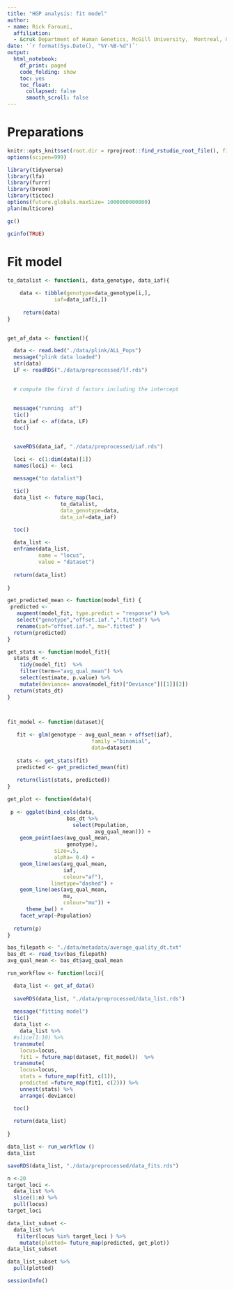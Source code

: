 ```yaml
---
title: "HGP analysis: fit model"
author: 
- name: Rick Farouni, 
  affiliation:
  - &cruk Department of Human Genetics, McGill University,  Montreal, Canada
date: '`r format(Sys.Date(), "%Y-%B-%d")`'
output:
  html_notebook:
    df_print: paged
    code_folding: show
    toc: yes
    toc_float: 
      collapsed: false
      smooth_scroll: false
---
```


# Preparations

```r
knitr::opts_knit$set(root.dir = rprojroot::find_rstudio_root_file(), fig.width=16)
options(scipen=999)
```

```r
library(tidyverse)
library(lfa)
library(furrr)
library(broom)
library(tictoc)
options(future.globals.maxSize= 1000000000000)
plan(multicore)
```

```r
gc()
```

```r
gcinfo(TRUE) 
```



#  Fit model



```r

to_datalist <- function(i, data_genotype, data_iaf){
  
    data <- tibble(genotype=data_genotype[i,],
               iaf=data_iaf[i,])
               
     return(data)       
}

  
get_af_data <- function(){

  data <- read.bed("./data/plink/ALL_Pops")
  message("plink data loaded")
  str(data)
  LF <- readRDS("./data/preprocessed/lf.rds")
  

  # compute the first d factors including the intercept
  
  
  message("running  af")
  tic()
  data_iaf <- af(data, LF)
  toc()


  saveRDS(data_iaf, "./data/preprocessed/iaf.rds")

  loci <- c(1:dim(data)[1])
  names(loci) <- loci
  
  message("to datalist")

  tic()
  data_list <- future_map(loci, 
                 to_datalist,
                 data_genotype=data,
                 data_iaf=data_iaf) 

  toc()
  
  data_list <- 
  enframe(data_list,
          name = "locus", 
          value = "dataset")
  
  return(data_list)
  
}

get_predicted_mean <- function(model_fit) {
 predicted <- 
   augment(model_fit, type.predict = "response") %>%
   select("genotype","offset.iaf.",".fitted") %>%
   rename(iaf="offset.iaf.", mu=".fitted" )
  return(predicted)
}

get_stats <- function(model_fit){
  stats_dt <- 
    tidy(model_fit)  %>%
    filter(term=="avg_qual_mean") %>%
    select(estimate, p.value) %>%
    mutate(deviance= anova(model_fit)["Deviance"][[1]][2])
  return(stats_dt)
}



fit_model <- function(dataset){
  
   fit <- glm(genotype ~ avg_qual_mean + offset(iaf),
                           family ="binomial",
                           data=dataset)
   
   stats <- get_stats(fit)
   predicted <- get_predicted_mean(fit)
   
   return(list(stats, predicted))
}

get_plot <- function(data){
  
 p <- ggplot(bind_cols(data, 
                   bas_dt %>% 
                     select(Population,
                            avg_qual_mean))) +
    geom_point(aes(avg_qual_mean, 
                   genotype),
               size=.5,
               alpha= 0.4) +
    geom_line(aes(avg_qual_mean,
                  iaf, 
                  colour="af"),
              linetype="dashed") +
    geom_line(aes(avg_qual_mean,
                  mu,
                  colour="mu")) +
      theme_bw() +
    facet_wrap(~Population)
  
  return(p)
}
```


```r
bas_filepath <- "./data/metadata/average_quality_dt.txt"
bas_dt <- read_tsv(bas_filepath)
avg_qual_mean <- bas_dt$avg_qual_mean
```



```r
run_workflow <- function(loci){

  data_list <- get_af_data() 
  
  saveRDS(data_list, "./data/preprocessed/data_list.rds")
  
  message("fitting model")
  tic()
  data_list <- 
    data_list %>%
  #slice(1:10) %>%
  transmute(
    locus=locus,
    fit1 = future_map(dataset, fit_model))  %>%
  transmute(
    locus=locus,
    stats = future_map(fit1, c(1)),
    predicted =future_map(fit1, c(2))) %>%
    unnest(stats) %>%
    arrange(-deviance) 

  toc()
  
  return(data_list)
  
}


```


```r
data_list <- run_workflow ()
data_list
```

```r
saveRDS(data_list, "./data/preprocessed/data_fits.rds")
```


```r
n <-20
target_loci <- 
  data_list %>% 
  slice(1:n) %>% 
  pull(locus)
target_loci 
```

```r
data_list_subset <- 
  data_list %>%
   filter(locus %in% target_loci ) %>%
    mutate(plotted= future_map(predicted, get_plot)) 
data_list_subset
```



```r
data_list_subset %>%
  pull(plotted)
```




```r
sessionInfo()
```








